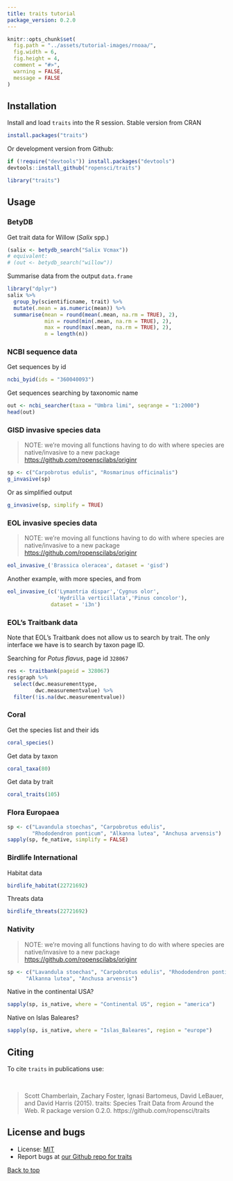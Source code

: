 ```yaml
---
title: traits tutorial
package_version: 0.2.0
---
```


```r
knitr::opts_chunk$set(
  fig.path = "../assets/tutorial-images/rnoaa/",
  fig.width = 6,
  fig.height = 4,
  comment = "#>",
  warning = FALSE,
  message = FALSE
)
```

<section id="installation">

## Installation

Install and load `traits` into the R session. Stable version from CRAN

```r
install.packages("traits")
```

Or development version from Github:

```r
if (!require("devtools")) install.packages("devtools")
devtools::install_github("ropensci/traits")
```

```r
library("traits")
```

<section id="usage">

## Usage

### BetyDB

Get trait data for Willow (_Salix_ spp.)

```r
(salix <- betydb_search("Salix Vcmax"))
# equivalent:
# (out <- betydb_search("willow"))
```

Summarise data from the output `data.frame`

```r
library("dplyr")
salix %>%
  group_by(scientificname, trait) %>%
  mutate(.mean = as.numeric(mean)) %>%
  summarise(mean = round(mean(.mean, na.rm = TRUE), 2),
            min = round(min(.mean, na.rm = TRUE), 2),
            max = round(max(.mean, na.rm = TRUE), 2),
            n = length(n))
```

### NCBI sequence data

Get sequences by id

```r
ncbi_byid(ids = "360040093")
```

Get sequences searching by taxonomic name

```r
out <- ncbi_searcher(taxa = "Umbra limi", seqrange = "1:2000")
head(out)
```

### GISD invasive species data

> NOTE: we're moving all functions having to do with where species are native/invasive to a new package [https://github.com/ropenscilabs/originr](https://github.com/ropenscilabs/originr)

```r
sp <- c("Carpobrotus edulis", "Rosmarinus officinalis")
g_invasive(sp)
```

Or as simplified output

```r
g_invasive(sp, simplify = TRUE)
```

### EOL invasive species data

> NOTE: we're moving all functions having to do with where species are native/invasive to a new package [https://github.com/ropenscilabs/originr](https://github.com/ropenscilabs/originr)

```r
eol_invasive_('Brassica oleracea', dataset = 'gisd')
```

Another example, with more species, and from

```r
eol_invasive_(c('Lymantria dispar','Cygnus olor',
                'Hydrilla verticillata','Pinus concolor'),
              dataset = 'i3n')
```

### EOL's Traitbank data

Note that EOL's Traitbank does not allow us to search by trait.
The only interface we have is to search by taxon page ID.

Searching for _Potus flavus_, page id `328067`

```r
res <- traitbank(pageid = 328067)
res$graph %>%
  select(dwc.measurementtype,
         dwc.measurementvalue) %>%
  filter(!is.na(dwc.measurementvalue))
```

### Coral

Get the species list and their ids

```r
coral_species()
```

Get data by taxon

```r
coral_taxa(80)
```

Get data by trait

```r
coral_traits(105)
```

### Flora Europaea

```r
sp <- c("Lavandula stoechas", "Carpobrotus edulis",
        "Rhododendron ponticum", "Alkanna lutea", "Anchusa arvensis")
sapply(sp, fe_native, simplify = FALSE)
```

### Birdlife International

Habitat data

```r
birdlife_habitat(22721692)
```

Threats data

```r
birdlife_threats(22721692)
```

### Nativity

> NOTE: we're moving all functions having to do with where species are native/invasive to a new package [https://github.com/ropenscilabs/originr](https://github.com/ropenscilabs/originr)

```r
sp <- c("Lavandula stoechas", "Carpobrotus edulis", "Rhododendron ponticum",
      "Alkanna lutea", "Anchusa arvensis")
```

Native in the continental USA?

```r
sapply(sp, is_native, where = "Continental US", region = "america")
```

Native on Islas Baleares?

```r
sapply(sp, is_native, where = "Islas_Baleares", region = "europe")
```

<section id="citing">

## Citing

To cite `traits` in publications use:

<br>

> Scott Chamberlain, Zachary Foster, Ignasi Bartomeus, David LeBauer, and David Harris (2015). traits: Species Trait Data from Around the Web. R package version 0.2.0. https://github.com/ropensci/traits

<section id="license_bugs">

## License and bugs

* License: [MIT](http://opensource.org/licenses/MIT)
* Report bugs at [our Github repo for traits](https://github.com/ropensci/traits/issues?state=open)

[Back to top](#top)
